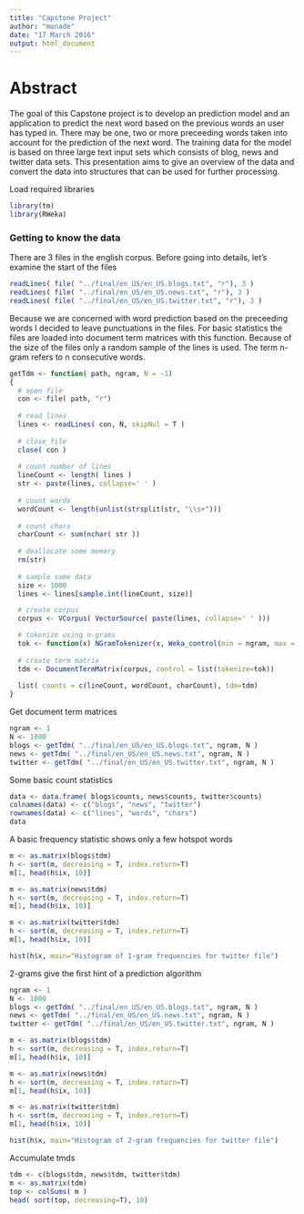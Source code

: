 ```yaml
---
title: "Capstone Project"
author: "monade"
date: "17 March 2016"
output: html_document
---
```



# Abstract #
The goal of this Capstone project is to develop an prediction model and an application to predict the next word
based on the previous words an user has typed in. There may be one, two or more preceeding words taken into account
for the prediction of the next word. The training data for the model is based on three large text input sets which 
consists of blog, news and twitter data sets. This presentation aims to give an overview of the data and convert
the data into structures that can be used for further processing.

Load required libraries
```r
library(tm)
library(RWeka)
```

### Getting to know the data ###
There are 3 files in the english corpus. Before going into details, let's examine the start of the files
```r
readLines( file( "../final/en_US/en_US.blogs.txt", "r"), 3 )
readLines( file( "../final/en_US/en_US.news.txt", "r"), 3 )
readLines( file( "../final/en_US/en_US.twitter.txt", "r"), 3 )
```

Because we are concerned with word prediction based on the preceeding words I decided to leave punctuations in 
the files. For basic statistics the files are loaded into document term matrices with this function. Because of 
the size of the files only a random sample of the lines is used. The term n-gram refers to n consecutive words.

```r
getTdm <- function( path, ngram, N = -1)
{
  # open file
  con <- file( path, "r")
  
  # read lines 
  lines <- readLines( con, N, skipNul = T )
  
  # close file
  close( con )
  
  # count number of lines
  lineCount <- length( lines )
  str <- paste(lines, collapse=' ' )
    
  # count words
  wordCount <- length(unlist(strsplit(str, "\\s+")))
  
  # count chars
  charCount <- sum(nchar( str ))
  
  # deallocate some memory
  rm(str)
  
  # sample some data
  size <- 1000
  lines <- lines[sample.int(lineCount, size)]

  # create corpus
  corpus <- VCorpus( VectorSource( paste(lines, collapse=' ' )))

  # tokenize using n-grams
  tok <- function(x) NGramTokenizer(x, Weka_control(min = ngram, max = ngram))
  
  # create term matrix
  tdm <- DocumentTermMatrix(corpus, control = list(tokenize=tok))
  
  list( counts = c(lineCount, wordCount, charCount), tdm=tdm)
}
```

Get document term matrices
```r
ngram <- 1
N <- 1000
blogs <- getTdm( "../final/en_US/en_US.blogs.txt", ngram, N )
news <- getTdm( "../final/en_US/en_US.news.txt", ngram, N )
twitter <- getTdm( "../final/en_US/en_US.twitter.txt", ngram, N )
```

Some basic count statistics
```r
data <- data.frame( blogs$counts, news$counts, twitter$counts)
colnames(data) <- c("blogs", "news", "twitter")
rownames(data) <- c("lines", "words", "chars")
data
```

A basic frequency statistic shows only a few hotspot words 
```r
m <- as.matrix(blogs$tdm)
h <- sort(m, decreasing = T, index.return=T)
m[1, head(h$ix, 10)]

m <- as.matrix(news$tdm)
h <- sort(m, decreasing = T, index.return=T)
m[1, head(h$ix, 10)]

m <- as.matrix(twitter$tdm)
h <- sort(m, decreasing = T, index.return=T)
m[1, head(h$ix, 10)]

hist(h$x, main="Histogram of 1-gram frequencies for twitter file")
```

2-grams give the first hint of a prediction algorithm
```r
ngram <- 1
N <- 1000
blogs <- getTdm( "../final/en_US/en_US.blogs.txt", ngram, N )
news <- getTdm( "../final/en_US/en_US.news.txt", ngram, N )
twitter <- getTdm( "../final/en_US/en_US.twitter.txt", ngram, N )

m <- as.matrix(blogs$tdm)
h <- sort(m, decreasing = T, index.return=T)
m[1, head(h$ix, 10)]

m <- as.matrix(news$tdm)
h <- sort(m, decreasing = T, index.return=T)
m[1, head(h$ix, 10)]

m <- as.matrix(twitter$tdm)
h <- sort(m, decreasing = T, index.return=T)
m[1, head(h$ix, 10)]

hist(h$x, main="Histogram of 2-gram frequencies for twitter file")
```

Accumulate tmds
```r
tdm <- c(blogs$tdm, news$tdm, twitter$tdm)
m <- as.matrix(tdm)
top <- colSums( m )
head( sort(top, decreasing=T), 10)

```

